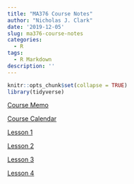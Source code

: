 ```yaml
---
title: "MA376 Course Notes"
author: "Nicholas J. Clark"
date: '2019-12-05'
slug: ma376-course-notes
categories:
  - R
tags:
  - R Markdown
description: ''
---
```


```r
knitr::opts_chunk$set(collapse = TRUE)
library(tidyverse)
```

[Course Memo](https://gallant-ritchie-afafb4.netlify.com/files/CourseNotes/Instructional Memorandum Ma376 20-2 Draft.pdf)

[Course Calendar](https://gallant-ritchie-afafb4.netlify.com/files/CourseNotes/MA376 Syllabus 20-2.pdf)

[Lesson 1](https://gallant-ritchie-afafb4.netlify.com/files/CourseNotes/Lsn_1.pdf)

[Lesson 2](https://gallant-ritchie-afafb4.netlify.com/files/CourseNotes/Lsn_2_376.pdf)

[Lesson 3](https://gallant-ritchie-afafb4.netlify.com/files/CourseNotes/Lsn_3.pdf)

[Lesson 4](https://gallant-ritchie-afafb4.netlify.com/files/CourseNotes/Lsn_4.pdf)